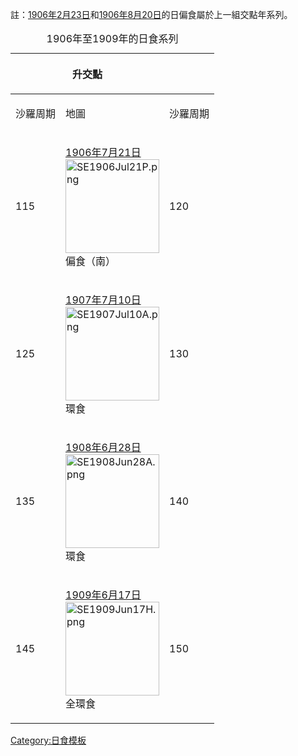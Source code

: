 {{Lunar year eclipse set info}}

註：[[1906年2月23日日食|1906年2月23日]]和[[1906年8月20日日食|1906年8月20日]]的日偏食屬於上一組交點年系列。
{| class="wikitable"
|+ 1906年至1909年的日食系列
!colspan=2|升交點
|rowspan=6|&nbsp;
!colspan=2|降交點
|- align=center
!沙羅周期||地圖
!沙羅周期||地圖
|- style="text-align:center;"
|115||[[1906年7月21日日食|1906年7月21日]]<BR>[[File:SE1906Jul21P.png|150px]]<BR>偏食（南）
|120||[[1907年1月14日日食|1907年1月14日]]<BR>[[File:SE1907Jan14T.png|150px]]<BR>全食
|- style="text-align:center;"
|125||[[1907年7月10日日食|1907年7月10日]]<BR>[[File:SE1907Jul10A.png|150px]]<BR>環食
|130||[[1908年1月3日日食|1908年1月3日]]<BR>[[File:SE1908Jan03T.png|150px]]<BR>全食
|- style="text-align:center;"
|135||[[1908年6月28日日食|1908年6月28日]]<BR>[[File:SE1908Jun28A.png|150px]]<BR>環食
|140||[[1908年12月23日日食|1908年12月23日]]<BR>[[File:SE1908Dec23H.png|150px]]<BR>全環食
|- style="text-align:center;"
|145||[[1909年6月17日日食|1909年6月17日]]<BR>[[File:SE1909Jun17H.png|150px]]<BR>全環食
|150||[[1909年12月12日日食|1909年12月12日]]<BR>[[File:SE1909Dec12P.png|150px]]<BR>偏食（南）
|}<noinclude>
[[Category:日食模板]]
</noinclude>